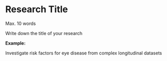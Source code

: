# Research Title {#title}

Max. 10 words

Write down the title of your research

**Example:**

Investigate risk factors for eye disease from complex longitudinal datasets


